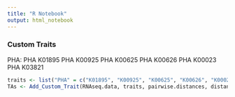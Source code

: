 ```yaml
---
title: "R Notebook"
output: html_notebook
---
```



### Custom Traits
PHA:
PHA	K01895
PHA	K00925
PHA	K00625
PHA	K00626
PHA	K00023
PHA	K03821
```r
traits <- list("PHA" = c("K01895", "K00925", "K00625", "K00626", "K00023", "K03821"))
TAs <- Add_Custom_Trait(RNAseq.data, traits, pairwise.distances, distance.metrics, bkgd.traits)
```


